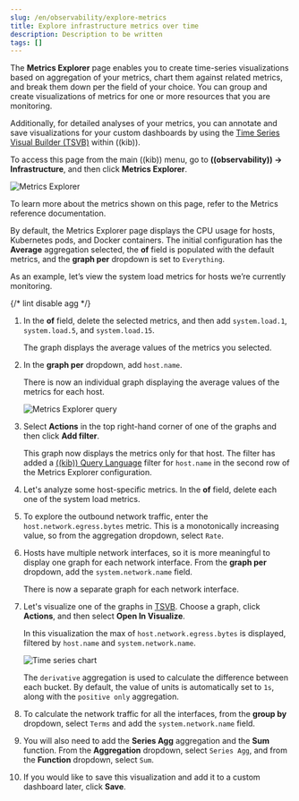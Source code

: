 ```yaml
---
slug: /en/observability/explore-metrics
title: Explore infrastructure metrics over time
description: Description to be written
tags: []
---
```



<div id="explore-metrics"></div>

The **Metrics Explorer** page enables you to create time-series visualizations based on
aggregation of your metrics, chart them against related metrics, and break them down
per the field of your choice. You can group and create visualizations of metrics
for one or more resources that you are monitoring.

Additionally, for detailed analyses of your metrics, you can annotate and save visualizations for
your custom dashboards by using the [Time Series Visual Builder (TSVB)](((kibana-ref))/tsvb.html) within ((kib)).

To access this page from the main ((kib)) menu, go to
**((observability)) -> Infrastructure**, and then click **Metrics Explorer**.

![Metrics Explorer](../images/metrics-explorer.png)

To learn more about the metrics shown on this page, refer to the
<DocLink slug="/en/observability/metrics-reference">Metrics reference</DocLink> documentation.

<ViewInfrastructureMetricsAddMetricsTip />

By default, the Metrics Explorer page displays the CPU usage for hosts, Kubernetes pods, and Docker containers.
The initial configuration has the **Average** aggregation selected, the **of** field is populated with the default metrics,
and the **graph per** dropdown is set to `Everything`.

As an example, let’s view the system load metrics for hosts we’re currently monitoring.

{/* lint disable agg */}
1. In the **of** field, delete the selected metrics, and then add `system.load.1`, `system.load.5`, and `system.load.15`.

    The graph displays the average values of the metrics you selected.

1. In the **graph per** dropdown, add `host.name`.

    There is now an individual graph displaying the average values of the metrics for each host.

    ![Metrics Explorer query](../images/metrics-explorer-filter.png)

1. Select **Actions** in the top right-hand corner of one of the graphs and then click **Add filter**.

    This graph now displays the metrics only for that host. The filter has added a [((kib)) Query Language](((kibana-ref))/kuery-query.html) filter for `host.name`
    in the second row of the Metrics Explorer configuration.

1. Let's analyze some host-specific metrics. In the **of** field, delete each one of the system load metrics.

1. To explore the outbound network traffic, enter the `host.network.egress.bytes` metric. This is a monotonically increasing
    value, so from the aggregation dropdown, select `Rate`.

1. Hosts have multiple network interfaces, so it is more meaningful to display one graph for each network interface.
    From the **graph per** dropdown, add the `system.network.name` field.

    There is now a separate graph for each network interface.

1. Let's visualize one of the graphs in [TSVB](((kibana-ref))/tsvb.html). Choose a graph, click **Actions**, and then select **Open In Visualize**.

    In this visualization the max of `host.network.egress.bytes` is displayed, filtered by `host.name` and `system.network.name`.

    ![Time series chart](../images/metrics-time-series.png)

    The `derivative` aggregation is used to calculate the difference between each bucket. By default, the value of units
    is automatically set to `1s`, along with the `positive only` aggregation.

1. To calculate the network traffic for all the interfaces, from the **group by** dropdown, select `Terms` and add the
    `system.network.name` field.

1. You will also need to add the **Series Agg** aggregation and the **Sum** function. From the **Aggregation** dropdown,
    select `Series Agg`, and from the **Function** dropdown, select `Sum`.

1. If you would like to save this visualization and add it to a custom dashboard later, click **Save**.

